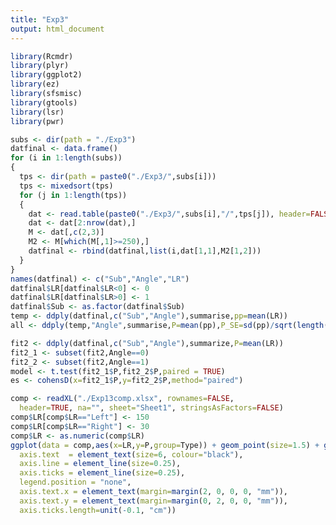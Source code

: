 ```yaml
---
title: "Exp3"
output: html_document
---
```

```r
library(Rcmdr)
library(plyr)
library(ggplot2)
library(ez)
library(sfsmisc)
library(gtools)
library(lsr)
library(pwr)
```

```r
subs <- dir(path = "./Exp3")
datfinal <- data.frame()
for (i in 1:length(subs))
{
  tps <- dir(path = paste0("./Exp3/",subs[i]))
  tps <- mixedsort(tps)
  for (j in 1:length(tps))
  {
    dat <- read.table(paste0("./Exp3/",subs[i],"/",tps[j]), header=FALSE, sep="_", na.strings="NA", dec=".", strip.white=TRUE)
    dat <- dat[2:nrow(dat),]
    M <- dat[,c(2,3)]
    M2 <- M[which(M[,1]>=250),]
    datfinal <- rbind(datfinal,list(i,dat[1,1],M2[1,2]))
  }
}
names(datfinal) <- c("Sub","Angle","LR")
datfinal$LR[datfinal$LR<0] <- 0
datfinal$LR[datfinal$LR>0] <- 1
datfinal$Sub <- as.factor(datfinal$Sub)
temp <- ddply(datfinal,c("Sub","Angle"),summarise,pp=mean(LR))
all <- ddply(temp,"Angle",summarise,P=mean(pp),P_SE=sd(pp)/sqrt(length(subs)))
```

```r
fit2 <- ddply(datfinal,c("Sub","Angle"),summarize,P=mean(LR))
fit2_1 <- subset(fit2,Angle==0)
fit2_2 <- subset(fit2,Angle==1)
model <- t.test(fit2_1$P,fit2_2$P,paired = TRUE)
es <- cohensD(x=fit2_1$P,y=fit2_2$P,method="paired")
```

```r
comp <- readXL("./Exp13comp.xlsx", rownames=FALSE, 
  header=TRUE, na="", sheet="Sheet1", stringsAsFactors=FALSE)
comp$LR[comp$LR=="Left"] <- 150
comp$LR[comp$LR=="Right"] <- 30
comp$LR <- as.numeric(comp$LR)
ggplot(data = comp,aes(x=LR,y=P,group=Type)) + geom_point(size=1.5) + geom_line(aes(linetype=Type),size=0.5) + geom_errorbar(aes(ymin=P-P_SE, ymax=P+P_SE), width=8,size=0.5) + ylab("Probability of bypassing from right") + xlab("Body orientation of the virtual human (°)")+ coord_cartesian(ylim=c(0, 1),xlim = c(0,180)) + scale_y_continuous(breaks=seq(0, 1, 0.2),expand=c(0,0)) + scale_x_continuous(breaks=seq(0, 180, 30),expand = c(0,0)) + theme_classic() + theme(axis.title = element_text(size=8, colour="black"),
  axis.text  = element_text(size=6, colour="black"),
  axis.line = element_line(size=0.25),
  axis.ticks = element_line(size=0.25),
  legend.position = "none",
  axis.text.x = element_text(margin=margin(2, 0, 0, 0, "mm")),
  axis.text.y = element_text(margin=margin(0, 2, 0, 0, "mm")),
  axis.ticks.length=unit(-0.1, "cm"))
```
